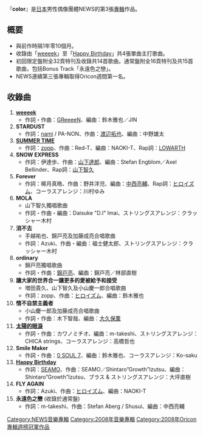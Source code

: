 {{lowercase}}
{{Infobox album
| name           = color
| type           = 專輯
| artist         = [[NEWS|NEWS]]
<!-- 未知參數 | background     = Orange -->
| released       = 2008年11月19日
| recorded       = 2007年 - 2008年
| genre          = [[J-POP|J-POP]]
| label          = [[傑尼斯娛樂|傑尼斯娛樂]]
| chart_position = * 週最高排名第1名（[[Oricon|Oricon]]）
| prev_title     = [[pacific|pacific]]
| prev_year      = 2007
| next_title     = [[LIVE_(NEWS專輯)|LIVE]]
| next_year      = 2010
}}
『'''color'''』是[[日本|日本]]男性偶像團體NEWS的第3張[[音樂專輯|專輯]]作品。

== 概要 ==
* 與前作時隔1年零10個月。
* 收錄由「[[weeeek|weeeek]]」至「[[Happy_Birthday_(NEWS單曲)|Happy Birthday]]」共4張單曲主打歌曲。
* 初回限定盤附全32頁特刊及收錄共14首歌曲。通常盤附全16頁特刊及共15首歌曲，包括Bonus Track「永遠色之戀」。
* NEWS連續第三張專輯取得Oricon週間第一名。

==收錄曲==
# '''[[weeeek|weeeek]]'''
#*作詞・作曲：[[GReeeeN|GReeeeN]]、編曲：鈴木雅也／JIN
# '''STARDUST'''
#*作詞：[[nami|nami]] / PA-NON、作曲：[[渡辺拓也|渡辺拓也]]、編曲：中野雄太
# '''[[SUMMER_TIME|SUMMER TIME]]'''
#*作詞：[[zopp|zopp]]、作曲：Red-T、編曲：NAOKI-T、Rap詞：[[LOWARTH　(0_SOUL_7)|LOWARTH]]
# '''SNOW EXPRESS'''
#*作詞：伊達歩、作曲：[[山下達郎|山下達郎]]、編曲：Stefan Engblom／Axel Bellinder、Rap詞：[[山下智久|山下智久]]
# '''Forever'''
#*作詞：稀月真皓、作曲：野井洋児、編曲：[[中西亮輔|中西亮輔]]、Rap詞：[[ヒロイズム|ヒロイズム]]、コーラスアレンジ：川村ゆみ
# '''MOLA'''
#*山下智久獨唱歌曲
#*作詞・作曲・編曲：Daisuke "D.I" Imai、ストリングスアレンジ：クラッシャー木村
# '''消不去'''
#*手越祐也、錦戸亮及加藤成亮合唱歌曲
#*作詞：Azuki、作曲・編曲：福士健太郎、ストリングスアレンジ：クラッシャー木村
# '''ordinary'''
#*錦戸亮獨唱歌曲
#*作詞・作曲：[[錦戸亮|錦戸亮]]、編曲：錦戸亮／林部直樹
# '''讓大家的世界合一讓更多的愛被給予和接受'''
#*増田貴久、山下智久及小山慶一郎合唱歌曲
#*作詞：zopp、作曲：[[ヒロイズム|ヒロイズム]]、編曲：鈴木雅也
# '''情不自禁主義者'''
#*小山慶一郎及加藤成亮合唱歌曲
#*作詞・作曲：木下智哉、編曲：[[大久保薫|大久保薫]]
# '''[[太陽的眼淚|太陽的眼淚]]'''
#*作詞・作曲：カワノミチオ、編曲：m-takeshi、ストリングスアレンジ：CHICA strings、コーラスアレンジ：高橋哲也
# '''Smile Maker'''
#*作詞・作曲：[[0_SOUL_7|0 SOUL 7]]、編曲：鈴木雅也、コーラスアレンジ：Ko-saku
# '''[[Happy_Birthday_(NEWS單曲)|Happy Birthday]]'''
#*作詞：[[SEAMO|SEAMO]]、作曲：SEAMO／Shintaro”Growth”Izutsu、編曲：Shintaro”Growth”Izutsu、ブラス & ストリングスアレンジ：大坪直樹
# '''FLY AGAIN'''
#*作詞：Azuki、作曲：[[ヒロイズム|ヒロイズム]]、編曲：NAOKI-T
# '''永遠色之戀''' (收錄於通常盤)
#*作詞：m-takeshi、作曲：Stefan Aberg / Shusui、編曲：中西亮輔

{{NEWS组合}}
{{Oricon專輯週榜冠軍 (2008年)|2008年12月1日}}

[[Category:NEWS音樂專輯|Category:NEWS音樂專輯]]
[[Category:2008年音樂專輯|Category:2008年音樂專輯]]
[[Category:2008年Oricon專輯週榜冠軍作品|Category:2008年Oricon專輯週榜冠軍作品]]
